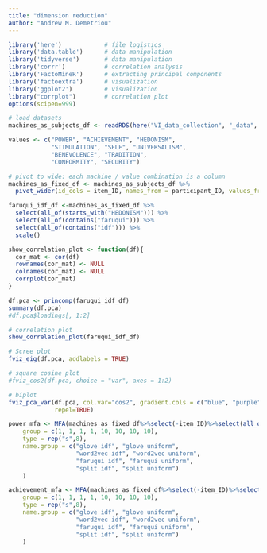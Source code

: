 ```yaml
---
title: "dimension reduction"
author: "Andrew M. Demetriou"
---
```


```r
library('here')            # file logistics
library('data.table')      # data manipulation
library('tidyverse')       # data manipulation
library('corrr')           # correlation analysis
library('FactoMineR')      # extracting principal components
library('factoextra')      # visualization
library('ggplot2')         # visualization
library("corrplot")        # correlation plot
options(scipen=999)

# load datasets
machines_as_subjects_df <- readRDS(here("VI_data_collection", "_data", "machine_response_data", "machines_as_subjects_df.RDS"))

values <- c("POWER", "ACHIEVEMENT", "HEDONISM", 
            "STIMULATION", "SELF", "UNIVERSALISM", 
            "BENEVOLENCE", "TRADITION", 
            "CONFORMITY", "SECURITY")

# pivot to wide: each machine / value combination is a column
machines_as_fixed_df <- machines_as_subjects_df %>%
  pivot_wider(id_cols = item_ID, names_from = participant_ID, values_from = all_of(values))
```

```r
faruqui_idf_df <-machines_as_fixed_df %>% 
  select(all_of(starts_with("HEDONISM"))) %>%
  select(all_of(contains("faruqui"))) %>%
  select(all_of(contains("idf"))) %>%
  scale()
```

```r
show_correlation_plot <- function(df){
  cor_mat <- cor(df)
  rownames(cor_mat) <- NULL
  colnames(cor_mat) <- NULL
  corrplot(cor_mat)
}
```

```r
df.pca <- princomp(faruqui_idf_df)
summary(df.pca)
#df.pca$loadings[, 1:2]

# correlation plot
show_correlation_plot(faruqui_idf_df)

# Scree plot
fviz_eig(df.pca, addlabels = TRUE)

# square cosine plot
#fviz_cos2(df.pca, choice = "var", axes = 1:2)

# biplot
fviz_pca_var(df.pca, col.var="cos2", gradient.cols = c("blue", "purple", "red"), 
             repel=TRUE)
```

```r
power_mfa <- MFA(machines_as_fixed_df%>%select(-item_ID)%>%select(all_of(starts_with("POWER"))), 
    group = c(1, 1, 1, 1, 10, 10, 10, 10), 
    type = rep("s",8), 
    name.group = c("glove idf", "glove uniform", 
                   "word2vec idf", "word2vec uniform", 
                   "faruqui idf", "faruqui uniform", 
                   "split idf", "split uniform")
    )
```
```r
achievement_mfa <- MFA(machines_as_fixed_df%>%select(-item_ID)%>%select(all_of(starts_with("ACHIEVEMENT"))), 
    group = c(1, 1, 1, 1, 10, 10, 10, 10), 
    type = rep("s",8), 
    name.group = c("glove idf", "glove uniform", 
                   "word2vec idf", "word2vec uniform", 
                   "faruqui idf", "faruqui uniform", 
                   "split idf", "split uniform")
    )
```

